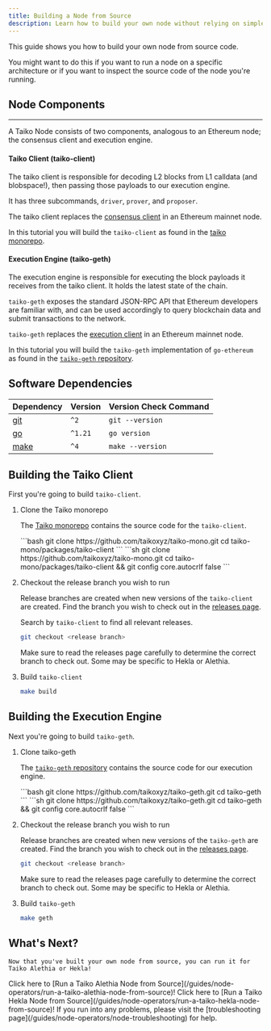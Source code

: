 ```yaml
---
title: Building a Node from Source
description: Learn how to build your own node without relying on simple-taiko-node or prebuilt images
---
```



This guide shows you how to build your own node from source code.

You might want to do this if you want to run a node on a specific architecture or if you want to inspect the source code of the node you're running.

## Node Components

----------------------------------------------------------------------

A Taiko Node consists of two components, analogous to an Ethereum node; the consensus client and execution engine.

#### Taiko Client (taiko-client)

The taiko client is responsible for decoding L2 blocks from L1 calldata (and blobspace!), then passing those payloads to our execution engine.

It has three subcommands, `driver`, `prover`, and `proposer`.

The taiko client replaces the [consensus client](https://ethereum.org/en/developers/docs/nodes-and-clients/) in an Ethereum mainnet node.

In this tutorial you will build the `taiko-client` as found in the [taiko monorepo](https://github.com/taikoxyz/taiko-mono).

#### Execution Engine (taiko-geth)

The execution engine is responsible for executing the block payloads it receives from the taiko client. It holds the latest state of the chain.

`taiko-geth` exposes the standard JSON-RPC API that Ethereum developers are familiar with, and can be used accordingly to query blockchain data and submit transactions to the network.

`taiko-geth` replaces the [execution client](https://ethereum.org/en/developers/docs/nodes-and-clients/) in an Ethereum mainnet node.

In this tutorial you will build the `taiko-geth` implementation of `go-ethereum` as found in the [`taiko-geth` repository](https://github.com/taikoxyz/taiko-geth).

## Software Dependencies

| Dependency                                                    | Version  | Version Check Command |
| ------------------------------------------------------------- | -------- | --------------------- |
| [git](https://git-scm.com/)                                   | `^2`     | `git --version`       |
| [go](https://go.dev/)                                         | `^1.21`  | `go version`          |
| [make](https://linux.die.net/man/1/make)                      | `^4`     | `make --version`      |

## Building the Taiko Client

First you're going to build `taiko-client`.

<Steps>

1. Clone the Taiko monorepo

    The [Taiko monorepo](https://github.com/taikoxyz/taiko-mono) contains the source code for the `taiko-client`.

    <Tabs>
        <TabItem label="Mac/Linux">
        ```bash
        git clone https://github.com/taikoxyz/taiko-mono.git
        cd taiko-mono/packages/taiko-client
        ```
        </TabItem>
        <TabItem label="Windows">
        ```sh
        git clone https://github.com/taikoxyz/taiko-mono.git
        cd taiko-mono/packages/taiko-client && git config core.autocrlf false
        ```
        </TabItem>
    </Tabs>

2. Checkout the release branch you wish to run

    Release branches are created when new versions of the `taiko-client` are created.
    Find the branch you wish to check out in the [releases page](https://github.com/taikoxyz/taiko-mono/releases).

    Search by `taiko-client` to find all relevant releases.

    ```bash
    git checkout <release branch>
    ```

    <Aside>
    Make sure to read the releases page carefully to determine the correct branch to check out.
    Some may be specific to Hekla or Alethia.
    </Aside>

3. Build `taiko-client`

    ```bash
    make build
    ```

</Steps>

## Building the Execution Engine

Next you're going to build `taiko-geth`.

<Steps>

1. Clone taiko-geth

    The [`taiko-geth` repository](https://github.com/taikoxyz/taiko-geth) contains the source code for our execution engine.

    <Tabs>
      <TabItem label="Mac/Linux">
        ```bash
        git clone https://github.com/taikoxyz/taiko-geth.git
        cd taiko-geth
        ```
      </TabItem>
      <TabItem label="Windows">
        ```sh
        git clone https://github.com/taikoxyz/taiko-geth.git
        cd taiko-geth && git config core.autocrlf false
        ```
      </TabItem>
    </Tabs>

2. Checkout the release branch you wish to run

    Release branches are created when new versions of the `taiko-geth` are created.
    Find the branch you wish to check out in the [releases page](https://github.com/taikoxyz/taiko-geth/releases).

    ```bash
    git checkout <release branch>
    ```

    <Aside>
    Make sure to read the releases page carefully to determine the correct branch to check out.
    Some may be specific to Hekla or Alethia.
    </Aside>

3. Build `taiko-geth`

    ```bash
    make geth
    ```

</Steps>

## What's Next?
    Now that you've built your own node from source, you can run it for Taiko Alethia or Hekla!

<CardGrid stagger>
    <Card title="Taiko Alethia Node" icon="laptop">
        Click here to [Run a Taiko Alethia Node from Source](/guides/node-operators/run-a-taiko-alethia-node-from-source)!
    </Card>
     <Card title="Taiko Hekla Node" icon="laptop">
        Click here to [Run a Taiko Hekla Node from Source](/guides/node-operators/run-a-taiko-hekla-node-from-source)!
    </Card>
     <Card title="Troubleshooting" icon="error">
        If you run into any problems, please visit the [troubleshooting page](/guides/node-operators/node-troubleshooting) for help.
    </Card>
</CardGrid>

